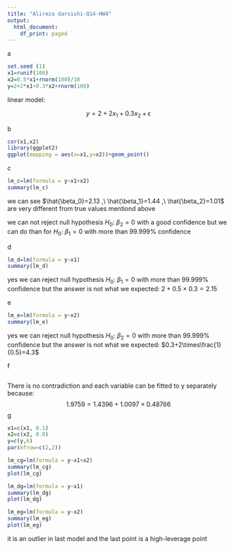 ```yaml
---
title: "Alireza darvishi-Q14-HW4"
output:
  html_document:
    df_print: paged
---
```


a
```r
set.seed (1)
x1=runif(100)
x2=0.5*x1+rnorm(100)/10
y=2+2*x1+0.3*x2+rnorm(100)
```
linear model:

$$y=2+2x_1+0.3x_2+\epsilon$$

b
```r
cor(x1,x2)
library(ggplot2)
ggplot(mapping = aes(x=x1,y=x2))+geom_point()
```

c
```r
lm_c=lm(formula = y~x1+x2)
summary(lm_c)
```
we can see $\hat{\beta_0}=2.13 ,\ \hat{\beta_1}=1.44 ,\ \hat{\beta_2}=1.01$ are very different from true values mentiond above

we can not reject null hypothesis $H_0: \ \beta_2=0$ with a good confidence but we can do than for $H_0: \ \beta_1=0$ with more than 99.999% confidence

d
```r
lm_d=lm(formula = y~x1)
summary(lm_d)
```
yes we can reject null hypothesis $H_0: \ \beta_1=0$  with more than 99.999% confidence but the answer is not what we expected: $2+0.5\times0.3=2.15$

e
```r
lm_e=lm(formula = y~x2)
summary(lm_e)
```
yes we can reject null hypothesis $H_0: \ \beta_2=0$  with more than 99.999% confidence but the answer is not what we expected: $0.3+2\times\frac{1}{0.5}=4.3$

f
```r

```
There is no contradiction and each variable can be fitted to y separately because:
$$1.9759=1.4396+1.0097\times 0.48766$$
g
```r
x1=c(x1, 0.1)
x2=c(x2, 0.8)
y=c(y,6)
par(mfrow=c(2,2))

lm_cg=lm(formula = y~x1+x2)
summary(lm_cg)
plot(lm_cg)

lm_dg=lm(formula = y~x1)
summary(lm_dg)
plot(lm_dg)

lm_eg=lm(formula = y~x2)
summary(lm_eg)
plot(lm_eg)
```
it is an outlier in last model and the last point is a high-leverage point

